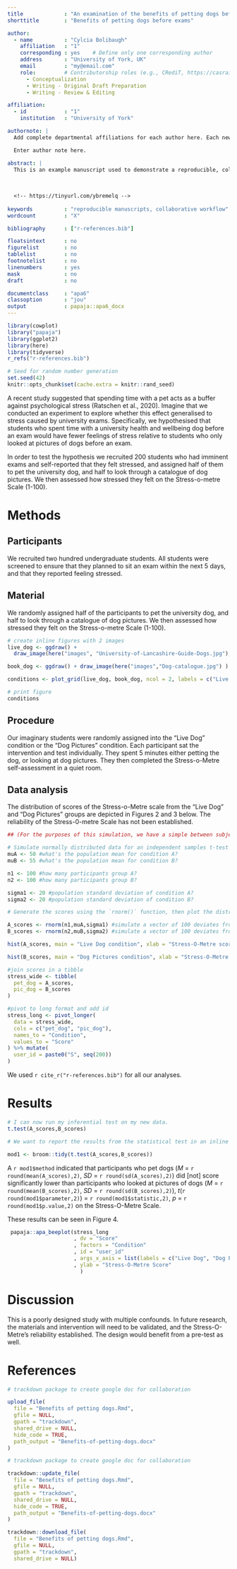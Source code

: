 ```yaml
---
title             : "An examination of the benefits of petting dogs before exams"
shorttitle        : "Benefits of petting dogs before exams"

author: 
  - name          : "Cylcia Bolibaugh"
    affiliation   : "1"
    corresponding : yes    # Define only one corresponding author
    address       : "University of York, UK"
    email         : "my@email.com"
    role:         # Contributorship roles (e.g., CRediT, https://casrai.org/credit/)
      - Conceptualization
      - Writing - Original Draft Preparation
      - Writing - Review & Editing

affiliation:
  - id            : "1"
    institution   : "University of York"

authornote: |
  Add complete departmental affiliations for each author here. Each new line herein must be indented, like this line.

  Enter author note here.

abstract: |
  This is an example manuscript used to demonstrate a reproducible, collaborative workflow using RMarkdown, Github, and the Papaja and trackdown packages.
  
  
  
  <!-- https://tinyurl.com/ybremelq -->
  
keywords          : "reproducible manuscripts, collaborative workflow"
wordcount         : "X"

bibliography      : ["r-references.bib"]

floatsintext      : no
figurelist        : no
tablelist         : no
footnotelist      : no
linenumbers       : yes
mask              : no
draft             : no

documentclass     : "apa6"
classoption       : "jou"
output            : papaja::apa6_docx
---
```


```r
library(cowplot)
library("papaja")
library(ggplot2)
library(here)
library(tidyverse)
r_refs("r-references.bib")
```

```r
# Seed for random number generation
set.seed(42)
knitr::opts_chunk$set(cache.extra = knitr::rand_seed)
```
A recent study suggested that spending time with a pet acts as a buffer against psychological stress (Ratschen et al., 2020). Imagine that we conducted an experiment to explore whether this effect generalised to stress caused by university exams. Specifically, we hypothesised that students who spent time with a university health and wellbeing dog before an exam would have fewer feelings of stress relative to students who only looked at pictures of dogs before an exam. 

In order to test the hypothesis we recruited 200 students who had imminent exams and self-reported that they felt stressed, and assigned half of them to pet the university dog, and half to look through a catalogue of dog pictures. We then assessed how stressed they felt on the Stress-o-metre Scale (1-100).

# Methods

## Participants
We recruited two hundred undergraduate students. All students were screened to ensure that they planned to sit an exam within the next 5 days, and that they reported feeling stressed.

## Material
We randomly assigned half of the participants to pet the university dog, and half to look through a catalogue of dog pictures. We then assessed how stressed they felt on the Stress-o-metre Scale (1-100). 



```r

# create inline figures with 2 images
live_dog <- ggdraw() + 
  draw_image(here("images", "University-of-Lancashire-Guide-Dogs.jpg"), width = .66)  

book_dog <- ggdraw() + draw_image(here("images","Dog-catalogue.jpg") )

conditions <- plot_grid(live_dog, book_dog, ncol = 2, labels = c("Live dog", "Dog pictures"), label_y = .2)

```
```r
# print figure 
conditions
```

## Procedure
Our imaginary students were randomly assigned into the "Live Dog" condition or the "Dog Pictures" condition. Each participant sat the intervention and test individually. They spent 5 minutes either petting the dog, or looking at dog pictures. They then completed the Stress-o-Metre self-assessment in a quiet room.

## Data analysis
The distribution of scores of the Stress-o-Metre scale from the "Live Dog" and "Dog Pictures" groups are depicted in Figures 2 and 3 below. The reliability of the Stress-0-metre Scale has not been established.



```r
## (For the purposes of this simulation, we have a simple between subjects design, where the independent (grouping) variable has two levels, and the dependent variable is from a normal distribution.) ##

# Simulate normally distributed data for an independent samples t-test
muA <- 50 #what's the population mean for condition A?
muB <- 55 #what's the population mean for condition B?

n1 <- 100 #how many participants group A?
n2 <- 100 #how many participants group B?

sigma1 <- 20 #population standard deviation of condition A?
sigma2 <- 20 #population standard deviation of condition B?
```

```r
# Generate the scores using the `rnorm()` function, then plot the distribution of scores for each group.

A_scores <- rnorm(n1,muA,sigma1) #simulate a vector of 100 deviates from normal distribution
B_scores <- rnorm(n2,muB,sigma2) #simulate a vector of 100 deviates from normal distribution
```

```r
hist(A_scores, main = "Live Dog condition", xlab = "Stress-O-Metre scores")
```
     
     
     
    
```r
hist(B_scores, main = "Dog Pictures condition", xlab = "Stress-O-Metre scores")
```

```r
#join scores in a tibble
stress_wide <- tibble(
  pet_dog = A_scores,
  pic_dog = B_scores
)
```

```r
#pivot to long format and add id
stress_long <- pivot_longer(
  data = stress_wide,
  cols = c("pet_dog", "pic_dog"),
  names_to = "Condition",
  values_to = "Score"
) %>% mutate(
  user_id = paste0("S", seq(200))
)
```


We used `r cite_r("r-references.bib")` for all our analyses.

# Results



```r
# I can now run my inferential test on my new data.
t.test(A_scores,B_scores)
```

```r
# We want to report the results from the statistical test in an inline report (i.e. a sentence), so we assign it to an object and extract the parameters we need in text:

mod1 <- broom::tidy(t.test(A_scores,B_scores))
```
A `r mod1$method` indicated that participants who pet dogs (*M* = `r round(mean(A_scores),2)`, *SD* = `r round(sd(A_scores),2)`) did [not] score significantly lower than participants who looked at pictures of dogs (*M* = `r round(mean(B_scores),2)`, *SD* = `r round(sd(B_scores),2)`), *t*(`r round(mod1$parameter,2)`) = `r round(mod1$statistic,2)`, *p* = `r round(mod1$p.value,2)` on the Stress-O-Metre Scale.

These results can be seen in Figure 4.     


```r
 papaja::apa_beeplot(stress_long
                     , dv = "Score"
                     , factors = "Condition"
                     , id = "user_id"
                     , args_x_axis = list(labels = c("Live Dog", "Dog Picture"))
                     , ylab = "Stress-O-Metre Score"
                       )

```


# Discussion

This is a poorly designed study with multiple confounds. In future research, the materials and intervention will need to be validated, and the Stress-O-Metre’s reliability established. The design would benefit from a pre-test as well.

\newpage

# References

\begingroup
\setlength{\parindent}{-0.5in}
\setlength{\leftskip}{0.5in}

<div id="refs" custom-style="Bibliography"></div>
\endgroup

```r
# trackdown package to create google doc for collaboration

upload_file(
  file = "Benefits of petting dogs.Rmd",
  gfile = NULL,
  gpath = "trackdown",
  shared_drive = NULL,
  hide_code = TRUE,
  path_output = "Benefits-of-petting-dogs.docx"
)
```
```r
# trackdown package to create google doc for collaboration

trackdown::update_file(
  file = "Benefits of petting dogs.Rmd",
  gfile = NULL,
  gpath = "trackdown",
  shared_drive = NULL,
  hide_code = TRUE,
  path_output = "Benefits-of-petting-dogs.docx"
)
```
```r
trackdown::download_file(
  file = "Benefits of petting dogs.Rmd",
  gfile = NULL, 
  gpath = "trackdown", 
  shared_drive = NULL)


```

